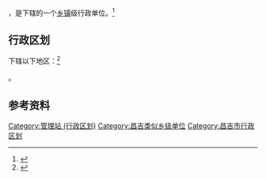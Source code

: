 {{中国乡级行政区|65/23/01/401/000}}

'''{{PAGENAMEBASE}}'''，是{{PRC admin/fullname|65/23/01/401/000|3}}下辖的一个[[乡镇|乡镇]]级行政单位。<ref>{{PRC admin/ref sgc|{{PRC admin/parent|65/23/01/401/000}}}}</ref>

== 行政区划 ==

{{PAGENAMEBASE}}下辖以下地区：<ref>{{PRC admin/ref sgc|65/23/01/401/000}}</ref>

{{PRC admin/children|65/23/01/401/000}}。

== 参考资料 ==

{{reflist}}

{{昌吉市行政区划}}
{{新疆行政区划小作品}}

[[Category:管理站_(行政区划)|Category:管理站 (行政区划)]]
[[Category:昌吉类似乡级单位|Category:昌吉类似乡级单位]]
[[Category:昌吉市行政区划|Category:昌吉市行政区划]]
